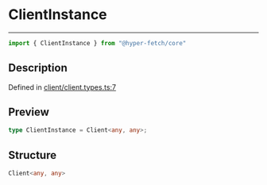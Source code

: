 

# ClientInstance

<div class="api-docs__separator" data-reactroot="">

---

</div><div class="api-docs__import" data-reactroot="">

```ts
import { ClientInstance } from "@hyper-fetch/core"
```

</div><div class="api-docs__section">

## Description

</div><div class="api-docs__description"><span class="api-docs__do-not-parse">



</span></div><p class="api-docs__definition">

Defined in [client/client.types.ts:7](https://github.com/BetterTyped/hyper-fetch/blob/3f01c37e/packages/core/src/client/client.types.ts#L7)

</p><div class="api-docs__section">

## Preview

</div><div class="api-docs__preview type single">

```ts
type ClientInstance = Client<any, any>;
```

</div><div class="api-docs__section">

## Structure

</div><div class="api-docs__returns">

```ts
Client<any, any>
```

</div>
